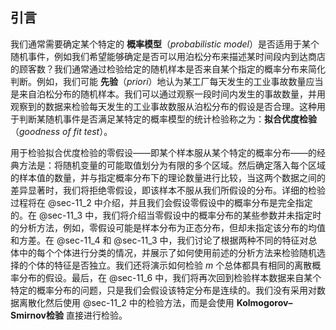 ## 引言 {#sec-11_1}
我们通常需要确定某个特定的 **概率模型**（*probabilistic model*）是否适用于某个随机事件，例如我们希望能够确定是否可以用泊松分布来描述某时间段内到达商店的顾客数？我们通常通过检验给定的随机样本是否来自某个指定的概率分布来简化判断。例如，我们可能 **先验**（*priori*）地认为某工厂每天发生的工业事故数量应当是来自泊松分布的随机样本。我们可以通过观察一段时间内发生的事故数量，并用观察到的数据来检验每天发生的工业事故数服从泊松分布的假设是否合理。这种用于判断某随机事件是否满足某特定的概率模型的统计检验称之为：**拟合优度检验**（*goodness of fit test*）。

用于检验拟合优度检验的零假设——即某个样本服从某个特定的概率分布——的经典方法是：将随机变量的可能取值划分为有限的多个区域。然后确定落入每个区域的样本值的数量，并与指定概率分布下的理论数量进行比较，当这两个数据之间的差异显著时，我们将拒绝零假设，即该样本不服从我们所假设的分布。详细的检验过程将在 @sec-11_2 中介绍，并且我们会假设零假设中的概率分布是完全指定的。在 @sec-11_3 中，我们将介绍当零假设中的概率分布的某些参数并未指定时的分析方法，例如，零假设可能是样本分布为正态分布，但却未指定该分布的均值和方差。在 @sec-11_4 和 @sec-11_3 中，我们讨论了根据两种不同的特征对总体中的每个个体进行分类的情况，并展示了如何使用前述的分析方法来检验随机选择的个体的特征是否独立。我们还将演示如何检验 $m$ 个总体都具有相同的离散概率分布的假设。最后，在 @sec-11_6 中，我们将再次回到检验样本数据来自某个特定的概率分布的问题，只是我们会假设该特定分布是连续的。我们没有采用对数据离散化然后使用 @sec-11_2 中的检验方法，而是会使用 **Kolmogorov–Smirnov检验** 直接进行检验。